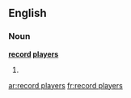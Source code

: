 ==English==

===Noun===
'''[[record]] [[player]]s'''

# {{plural of|[[record player]]}}

[[ar:record players]]
[[fr:record players]]